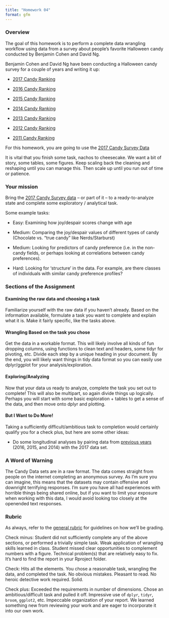 ```yaml
---
title: "Homework 04"
format: gfm
---
```


### Overview

The goal of this homework is to perform a complete data wrangling workflow using data from a survey about people's favorite Halloween candy conducted by Benjamin Cohen and David Ng.

Benjamin Cohen and David Ng have been conducting a Halloween candy survey for a couple of years and writing it up:

-   [2017 Candy Ranking](https://boingboing.net/2017/10/30/the-2017-halloween-candy-hiera.html)

-   [2016 Candy Ranking](https://boingboing.net/2016/10/31/the-candy-hierarchy-for-2016.html)

-   [2015 Candy Ranking](https://boingboing.net/2015/10/31/the-candy-hierarchy-2015-your.html)

-   [2014 Candy Ranking](https://boingboing.net/2014/10/31/the-candy-hierarchy-2014.html)

-   [2013 Candy Ranking](https://boingboing.net/2013/10/30/the-candy-hierarchy-2013.html)

-   [2012 Candy Ranking](https://boingboing.net/2012/10/29/the-candy-hierarchy-2012.html)

-   [2011 Candy Ranking](https://boingboing.net/2010/10/22/the-candy-hierarchy.html)

For this homework, you are going to use the [2017 Candy Survey Data](https://www.scq.ubc.ca/so-much-candy-data-seriously/)

It is vital that you finish some task, nachos to cheesecake. We want a bit of story, some tables, some figures. Keep scaling back the cleaning and reshaping until you can manage this. Then scale up until you run out of time or patience.

### Your mission

Bring the [2017 Candy Survey data](https://www.scq.ubc.ca/so-much-candy-data-seriously/) – or part of it – to a ready-to-analyze state and complete some exploratory / analytical task.

Some example tasks:

-   Easy: Examining how joy/despair scores change with age

-   Medium: Comparing the joy/despair values of different types of candy (Chocolate vs. “true candy” like Nerds/Starburst)

-   Medium: Looking for predictors of candy preference (i.e. in the non-candy fields, or perhaps looking at correlations between candy preferences).

-   Hard: Looking for ‘structure’ in the data. For example, are there classes of individuals with similar candy preference profiles?

### Sections of the Assignment

#### Examining the raw data and choosing a task

Familiarize yourself with the raw data if you haven’t already. Based on the information available, formulate a task you want to complete and explain what it is. Make it fairly specific, like the tasks above.

#### Wrangling Based on the task you chose

Get the data in a workable format. This will likely involve all kinds of fun dropping columns, using functions to clean text and headers, some tidyr for pivoting, etc. Divide each step by a unique heading in your document. By the end, you will likely want things in tidy data format so you can easily use dplyr/ggplot for your analysis/exploration.

#### Exploring/Analyzing

Now that your data us ready to analyze, complete the task you set out to complete! This will also be multipart, so again divide things up logically. Perhaps you will start with some basic exploration + tables to get a sense of the data, and then move onto dplyr and plotting.

#### But I Want to Do More!

Taking a sufficiently difficult/ambitious task to completion would certainly qualify you for a check plus, but here are some other ideas:

-   Do some longitudinal analyses by pairing data from [previous years](https://www.scq.ubc.ca/so-much-candy-data-seriously/) (2016, 2015, and 2014) with the 2017 data set.

### A Word of Warning

The Candy Data sets are in a raw format. The data comes straight from people on the internet completing an anonymous survey. As I'm sure you can imagine, this means that the datasets may contain offensive and downright terrifying responses. I'm sure you have all had experiences with horrible things being shared online, but if you want to limit your exposure when working with this data, I would avoid looking too closely at the openended text responses.

### Rubric

As always, refer to the [general rubric](general-rubric.md) for guidelines on how we'll be grading.

Check minus: Student did not sufficiently complete any of the above sections, or performed a trivially simple task. Weak application of wrangling skills learned in class. Student missed clear opportunities to complement numbers with a figure. Technical problem(s) that are relatively easy to fix. It's hard to find the report in your Rproject folder.

Check: Hits all the elements. You chose a reasonable task, wrangling the data, and completed the task. No obvious mistakes. Pleasant to read. No heroic detective work required. Solid.

Check plus: Exceeded the requirements in number of dimensions. Chose an ambitious/difficult task and pulled it off. Impressive use of `dplyr`, `tidyr`, `broom`, `ggplot2`, etc. Impeccable organization of your report. We learned something new from reviewing your work and are eager to incorporate it into our own work.
